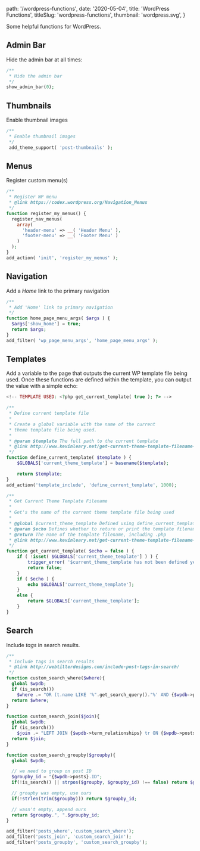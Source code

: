 
  path: '/wordpress-functions',
  date: '2020-05-04',
  title: 'WordPress Functions',
  titleSlug: 'wordpress-functions',
  thumbnail: 'wordpress.svg',
}

Some helpful functions for WordPress.

## Admin Bar

Hide the admin bar at all times:

```php
/**
 * Hide the admin bar
 */
show_admin_bar(0);
```

## Thumbnails

Enable thumbnail images

```php
/**
 * Enable thumbnail images
 */
 add_theme_support( 'post-thumbnails' );
```

## Menus

Register custom menu(s)

```php
/**
 * Register WP menu
 * @link https://codex.wordpress.org/Navigation_Menus
 */
function register_my_menus() {
  register_nav_menus(
    array(
      'header-menu' => __( 'Header Menu' ),
      'footer-menu' => __( 'Footer Menu' )
    )
  );
}
add_action( 'init', 'register_my_menus' );
```

## Navigation

Add a _Home_ link to the primary navigation

```php
/**
 * Add 'Home' link to primary navigation
 */
function home_page_menu_args( $args ) {
  $args['show_home'] = true;
  return $args;
}
add_filter( 'wp_page_menu_args', 'home_page_menu_args' );
```

## Templates

Add a variable to the page that outputs the current WP template file being used. Once these functions are defined within the template, you can output the value with a simple echo:

```php
<!-- TEMPLATE USED: <?php get_current_template( true ); ?> -->
```

```php
/**
 * Define current template file
 *
 * Create a global variable with the name of the current
 * theme template file being used.
 *
 * @param $template The full path to the current template
 * @link http://www.kevinleary.net/get-current-theme-template-filename-wordpress/
 */
function define_current_template( $template ) {
    $GLOBALS['current_theme_template'] = basename($template);

    return $template;
}
add_action('template_include', 'define_current_template', 1000);

/**
 * Get Current Theme Template Filename
 *
 * Get's the name of the current theme template file being used
 *
 * @global $current_theme_template Defined using define_current_template()
 * @param $echo Defines whether to return or print the template filename
 * @return The name of the template filename, including .php
 * @link http://www.kevinleary.net/get-current-theme-template-filename-wordpress/
 */
function get_current_template( $echo = false ) {
    if ( !isset( $GLOBALS['current_theme_template'] ) ) {
        trigger_error( '$current_theme_template has not been defined yet', E_USER_WARNING );
        return false;
    }
    if ( $echo ) {
        echo $GLOBALS['current_theme_template'];
    }
    else {
        return $GLOBALS['current_theme_template'];
    }
}
```

## Search

Include _tags_ in search results.

```php
/**
 * Include tags in search results
 * @link http://webtillerdesigns.com/include-post-tags-in-search/
 */
function custom_search_where($where){
  global $wpdb;
  if (is_search())
    $where .= "OR (t.name LIKE '%".get_search_query()."%' AND {$wpdb->posts}.post_status = 'publish')";
  return $where;
}

function custom_search_join($join){
  global $wpdb;
  if (is_search())
    $join .= "LEFT JOIN {$wpdb->term_relationships} tr ON {$wpdb->posts}.ID = tr.object_id INNER JOIN {$wpdb->term_taxonomy} tt ON tt.term_taxonomy_id=tr.term_taxonomy_id INNER JOIN {$wpdb->terms} t ON t.term_id = tt.term_id";
  return $join;
}

function custom_search_groupby($groupby){
  global $wpdb;

  // we need to group on post ID
  $groupby_id = "{$wpdb->posts}.ID";
  if(!is_search() || strpos($groupby, $groupby_id) !== false) return $groupby;

  // groupby was empty, use ours
  if(!strlen(trim($groupby))) return $groupby_id;

  // wasn't empty, append ours
  return $groupby.", ".$groupby_id;
}

add_filter('posts_where','custom_search_where');
add_filter('posts_join', 'custom_search_join');
add_filter('posts_groupby', 'custom_search_groupby');
```

